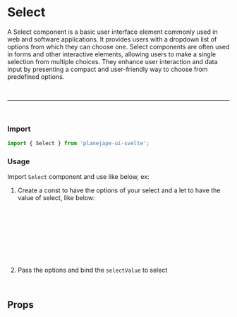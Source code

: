 

<Meta of={SelectStories} />

# Select

A Select component is a basic user interface element commonly used in web and software applications. It provides users with a dropdown list of options from which they can choose one. Select components are often used in forms and other interactive elements, allowing users to make a single selection from multiple choices. They enhance user interaction and data input by presenting a compact and user-friendly way to choose from predefined options.

<br />
<hr />
<br />

### Import

```ts
import { Select } from 'planejape-ui-svelte';
```

### Usage

<Canvas of={SelectStories.Default} />

Import `Select` component and use like below, ex:

1. Create a const to have the options of your select and a let to have the value of select, like below:

```js
let selectValue = '';

const SELECT_MOCK_OPTIONS: SelectOption[] = [
	{ label: 'Opção 1', value: 'option_1' },
	{ label: 'Opção 2', value: 'option_2' },
	{ label: 'Opção 3', value: 'option_3' },
	{ label: 'Opção 4', value: 'option_4' }
];
```

2. Pass the options and bind the `selectValue` to select

```jsx
<Select options={SELECT_MOCK_OPTIONS} bind:value={selectValue} />
```

## Props

<Canvas of={SelectStories.Default} />
<Controls />
